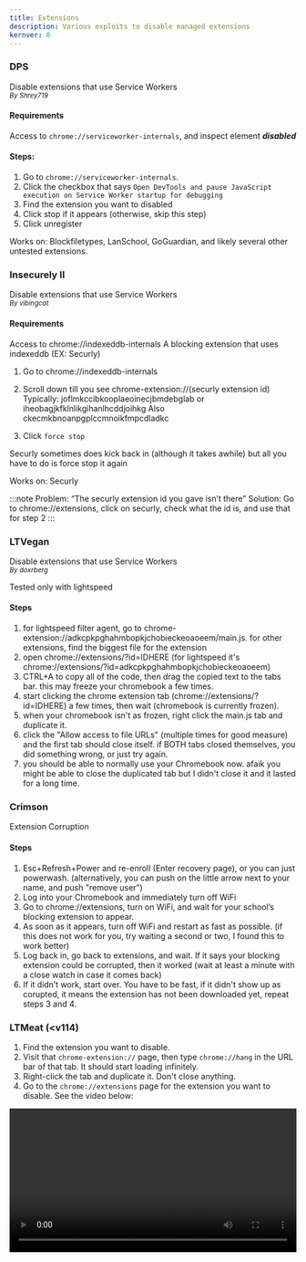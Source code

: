 ```yaml
---
title: Extensions
description: Various exploits to disable managed extensions
kernver: 0
---
```



<PageHeader title={frontmatter.title} description={frontmatter.description} author={frontmatter.author} link={frontmatter.link} kernver={frontmatter.kernver} nolower={frontmatter.nolower}/>

### DPS

Disable extensions that use Service Workers<br/>
<small><i>By Shrey719</i><br/></small>

#### Requirements
Access to `chrome://serviceworker-internals`, and inspect element ***disabled***

#### Steps:
1. Go to `chrome://serviceworker-internals`.
2. Click the checkbox that says `Open DevTools and pause JavaScript execution on Service Worker startup for debugging`
3. Find the extension you want to disabled
4. Click stop if it appears (otherwise, skip this step)
5. Click unregister

Works on: Blockfiletypes, LanSchool, GoGuardian, and likely several other untested extensions.

### Insecurely II

Disable extensions that use Service Workers<br/>
<small><i>By vibingcat</i><br/></small>

#### Requirements
Access to chrome://indexeddb-internals
A blocking extension that uses indexeddb (EX: Securly)

1. Go to chrome://indexeddb-internals
2. Scroll down till you see chrome-extension://(securly extension id)
    Typically: joflmkccibkooplaeoinecjbmdebglab or iheobagjkfklnlikgihanlhcddjoihkg
    Also ckecmkbnoanpgplccmnoikfmpcdladkc

3. Click `force stop`

Securly sometimes does kick back in (although it takes awhile) but all you have to do is force stop it again

Works on: Securly

:::note
Problem: “The securly extension id you gave isn’t there”
Solution: Go to chrome://extensions, click on securly, check what the id is, and use that for step 2
:::

### LTVegan

Disable extensions that use Service Workers<br/>
<small><i>By doxrberg</i><br/></small>

Tested only with lightspeed

#### Steps
1. for lightspeed filter agent, go to chrome-extension://adkcpkpghahmbopkjchobieckeoaoeem/main.js. for other extensions, find the biggest file for the extension
2. open chrome://extensions/?id=IDHERE (for lightspeed it's chrome://extensions/?id=adkcpkpghahmbopkjchobieckeoaoeem)
3. CTRL+A to copy all of the code, then drag the copied text to the tabs bar. this may freeze your chromebook a few times.
4. start clicking the chrome extension tab (chrome://extensions/?id=IDHERE) a few times, then wait (chromebook is currently frozen).
5. when your chromebook isn't as frozen, right click the main.js tab and duplicate it.
6. click the "Allow access to file URLs" (multiple times for good measure) and the first tab should close itself. if BOTH tabs closed themselves, you did something wrong, or just try again.
7. you should be able to normally use your Chromebook now. afaik you might be able to close the duplicated tab but I didn't close it and it lasted for a long time.


### Crimson

Extension Corruption<br/>

#### Steps
1. Esc+Refresh+Power and re-enroll (Enter recovery page), or you can just powerwash. (alternatively, you can push on the little arrow next to your name, and push "remove user")
2. Log into your Chromebook and immediately turn off WiFi 
3. Go to chrome://extensions, turn on WiFi, and wait for your school’s blocking extension to appear.
4. As soon as it appears, turn off WiFi and restart as fast as possible. (if this does not work for you, try waiting a second or two, I found this to work better)
5. Log back in, go back to extensions, and wait. If it says your blocking extension could be corrupted, then it worked (wait at least a minute with a close watch in case it comes back)
6. If it didn’t work, start over. You have to be fast, if it didn't show up as corupted,  it means the extension has not been downloaded yet, repeat steps 3 and 4. 

### LTMeat (\<v114)

1. Find the extension you want to disable.
2. Visit that `chrome-extension://` page, then type `chrome://hang` in the URL bar of that tab. It should start loading infinitely.
3. Right-click the tab and duplicate it. Don't close anything.
4. Go to the `chrome://extensions` page for the extension you want to disable. See the video below:

<video controls width="100%">
  <source src="https://ltmeat.bypassi.com/img/vid.webm" type="video/webm" />

  Your browser does not support the video tag.
</video>

5. If that page has any sort of switch, such as "Allow access to file URLs", click that switch. If there are no clickable switches, cry in a corner or something.

The extension should now be broken, assuming you clicked the switch! Only one of the two duplicate tabs should be left standing. You can close your tabs now. Refer to the help section for more help.

### Crimson

1. Esc+Refresh+Power and re-enroll (Enter recovery page), or you can just powerwash. (alternatively, you can push on the little arrow next to your name, and push "remove user")

2. Log into your Chromebook and immediately turn off WiFi 

3. Go to chrome://extensions, turn on WiFi, and wait for your school’s blocking extension to appear.

4. As soon as it appears, turn off WiFi and restart as fast as possible. (if this does not work for you, try waiting a second or two, I found this to work better)

5. Log back in, go back to extensions, and wait. If it says your blocking extension could be corrupted, then it worked (wait at least a minute with a close watch in case it comes back)

6. If it didn’t work, start over. You have to be fast, if it didn't show up as corupted,  it means the extension has not been downloaded yet, repeat steps 3 and 4. 

### Cormada

[https://github.com/cuhassle/CORMADA](https://github.com/cuhassle/CORMADA)
<small><i>By Cuhassle and thefakesydney, [Omada DNS](/kajigs/omada-dns) devs, Corkey devs</i></small>

#### Requirements
1. Unblocked Internet with permission to change nameservers (Home or School Guest Network)
2. A brain

#### Features
No tracking or blocking extensions
The ability to change and/or customize your wallpaper settings
more we haven't discovered..

#### Steps
1. Powerwash (CTRL+ALT+SHIFT+R) or Go to dev mode and back
2. Connect To internet (DO NOT PRESS GET STARTED)
3. Set DNS servers to 66.23.198.252 and 66.94.105.229 (Do this on all networks)
4. Set up chromebook normally
5. profit

#### Tested on
1. Chromebooks with "Securly for chromebooks" and "securly classroom" (blockers)
2. The history logger/tracker "learnplatform"
:::note
Haven't tested with other extensions yet. Feel free to try it out!
:::